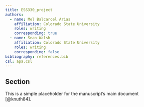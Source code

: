 ```yaml
---
title: ESS330_project
authors:
  - name: Mel Balcarcel Arias
    affiliation: Colorado State University
    roles: writing
    corresponding: true
  - name: Sean Walsh
    affiliation: Colorado State University
    roles: writing
    corresponding: false
bibliography: references.bib
csl: apa.csl
---
```


## Section
This is a simple placeholder for the manuscript's main document [@knuth84].
